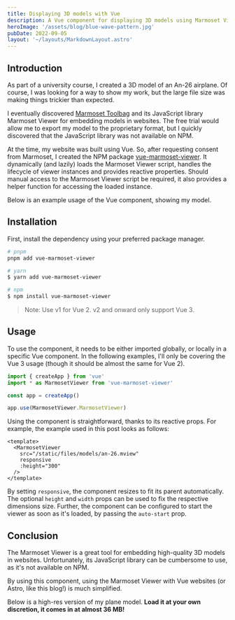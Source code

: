 ```yaml
---
title: Displaying 3D models with Vue
description: A Vue component for displaying 3D models using Marmoset Viewer.
heroImage: '/assets/blog/blue-wave-pattern.jpg'
pubDate: 2022-09-05
layout: '~/layouts/MarkdownLayout.astro'
---
```



## Introduction

As part of a university course, I created a 3D model of an An-26 airplane.
Of course, I was looking for a way to show my work, but the large file size was making things trickier than expected.

I eventually discovered [Marmoset Toolbag](https://marmoset.co/toolbag/) and its JavaScript library Marmoset Viewer for embedding models in websites.
The free trial would allow me to export my model to the proprietary format, but I quickly discovered that the JavaScript library was not available on NPM.

At the time, my website was built using Vue.
So, after requesting consent from Marmoset, I created the NPM package [vue-marmoset-viewer](https://github.com/DerYeger/vue-marmoset-viewer).
It dynamically (and lazily) loads the Marmoset Viewer script, handles the lifecycle of viewer instances and provides reactive properties.
Should manual access to the Marmoset Viewer script be required, it also provides a helper function for accessing the loaded instance.

Below is an example usage of the Vue component, showing my model.

<VueMarmosetViewer client:only="vue" src="/static/files/models/an-26.mview" />

## Installation

First, install the dependency using your preferred package manager.

```bash
# pnpm
pnpm add vue-marmoset-viewer

# yarn
$ yarn add vue-marmoset-viewer

# npm
$ npm install vue-marmoset-viewer
```

> Note: Use v1 for Vue 2. v2 and onward only support Vue 3.

## Usage

To use the component, it needs to be either imported globally, or locally in a specific Vue component.
In the following examples, I'll only be covering the Vue 3 usage (though it should be almost the same for Vue 2).

```ts
import { createApp } from 'vue'
import * as MarmosetViewer from 'vue-marmoset-viewer'

const app = createApp()

app.use(MarmosetViewer.MarmosetViewer)
```

Using the component is straightforward, thanks to its reactive props.
For example, the example used in this post looks as follows:

```vue
<template>
  <MarmosetViewer
    src="/static/files/models/an-26.mview"
    responsive
    :height="300"
  />
</template>
```

By setting `responsive`, the component resizes to fit its parent automatically.
The optional `height` and `width` props can be used to fix the respective dimensions size.
Further, the component can be configured to start the viewer as soon as it's loaded, by passing the `auto-start` prop.

## Conclusion

The Marmoset Viewer is a great tool for embedding high-quality 3D models in websites.
Unfortunately, its JavaScript library can be cumbersome to use, as it's not available on NPM.

By using this component, using the Marmoset Viewer with Vue websites (or Astro, like this blog!) is much simplified.

Below is a high-res version of my plane model.
**Load it at your own discretion, it comes in at almost 36 MB!**

<VueMarmosetViewer
  client:only="vue"
  src="/static/files/models/an-26-high-res.mview"
  height={500}
/>
